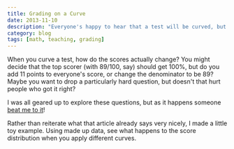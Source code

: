 ```yaml
---
title: Grading on a Curve
date: 2013-11-10
description: "Everyone's happy to hear that a test will be curved, but what does that even mean?"
category: blog
tags: [math, teaching, grading]
---
```


When you curve a test, how do the scores actually change? You might decide that the top scorer (with 89/100, say) should get 100%, but do you add 11 points to everyone's score, or change the denominator to be 89? Maybe you want to drop a particularly hard question, but doesn't that hurt people who got it right?

I was all geared up to explore these questions, but as it happens someone [beat me to it](http://divisbyzero.com/2008/12/22/how-to-curve-an-exam-and-assign-grades/)!

Rather than reiterate what that article already says very nicely, I made a little toy example. Using made up data, see what happens to the score distribution when you apply different curves.


<GradingCurveHistogram />
